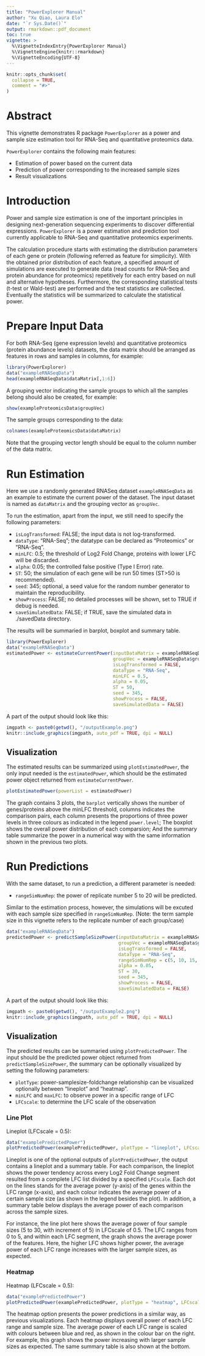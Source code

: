---
title: "PowerExplorer Manual"
author: "Xu Qiao, Laura Elo"
date: "`r Sys.Date()`"
output: rmarkdown::pdf_document
toc: true
vignette: >
  %\VignetteIndexEntry{PowerExplorer Manual}
  %\VignetteEngine{knitr::rmarkdown}
  %\VignetteEncoding{UTF-8}
---

```{r setup, include = FALSE}
knitr::opts_chunk$set(
  collapse = TRUE,
  comment = "#>"
)
```

\newpage

# Abstract
This vignette demonstrates R package `PowerExplorer` as a power and sample size estimation tool for RNA-Seq and quantitative proteomics data. 

`PowerExplorer` contains the following main features:

- Estimation of power based on the current data
- Prediction of power corresponding to the increased sample sizes
- Result visualizations

# Introduction
Power and sample size estimation is one of the important principles in designing next-generation sequencing experiments to discover differential expressions. `PowerExplorer` is a power estimation and prediction tool currently applicable to RNA-Seq and quantitative proteomics experiments. 

The calculation procedure starts with estimating the distribution parameters of each gene or protein (following referred as feature for simplicity). With the obtained prior distribution of each feature, a specified amount of simulations are executed to generate data (read counts for RNA-Seq and protein abundance for proteomics) repetitively for each entry based on null and alternative hypotheses. Furthermore, the corresponding statistical tests (t-test or Wald-test) are performed and the test statistics are collected. Eventually the statistics will be summarized to calculate the statistical power.

\newpage

# Prepare Input Data

For both RNA-Seq (gene expression levels) and quantitative proteomics (protein abundance levels) datasets, the data matrix should be arranged as features in rows and samples in columns, for example:
```{r showDataExample, message=FALSE, warning=FALSE}
library(PowerExplorer)
data("exampleRNASeqData")
head(exampleRNASeqData$dataMatrix[,1:6])
```

A grouping vector indicating the sample groups to which all the samples belong should also be created, for example:
```{r}
show(exampleProteomicsData$groupVec)
```
The sample groups corresponding to the data:
```{r}
colnames(exampleProteomicsData$dataMatrix)
```

Note that the grouping vector length should be equal to the column number of the data matrix.

\newpage

# Run Estimation

Here we use a randomly generated RNASeq dataset `exampleRNASeqData` as an example to estimate the current power of the dataset. The input dataset is named as `dataMatrix` and the grouping vector as `groupVec`.

To run the estimation, apart from the input, we still need to specify the following parameters:

- `isLogTransformed`: FALSE; the input data is not log-transformed.
- `dataType`: "RNA-Seq"; the datatype can be declared as "Proteomics" or "RNA-Seq".
- `minLFC`: 0.5; the threshold of Log2 Fold Change, proteins with lower LFC will be discarded.
- `alpha`: 0.05; the controlled false positive (Type I Error) rate.
- `ST`: 50; the simulation of each gene will be run 50 times (ST>50 is recommended).
- `seed`: 345; optional, a seed value for the random number generator to maintain the reproducibility.
- `showProcess`: FALSE; no detailed processes will be shown, set to TRUE if debug is needed.
- `saveSimulatedData`: FALSE; if TRUE, save the simulated data in ./savedData directory.

The results will be summaried in barplot, boxplot and summary table.

```{r estimation run, fig.keep='none', message=FALSE, warning=FALSE, results='hide'}
library(PowerExplorer)
data("exampleRNASeqData")
estimatedPower <- estimateCurrentPower(inputDataMatrix = exampleRNASeqData$dataMatrix, 
                                       groupVec = exampleRNASeqData$groupVec, 
                                       isLogTransformed = FALSE, 
                                       dataType = "RNA-Seq", 
                                       minLFC = 0.5, 
                                       alpha = 0.05, 
                                       ST = 50, 
                                       seed = 345, 
                                       showProcess = FALSE, 
                                       saveSimulatedData = FALSE)
```

A part of the output should look like this:
```{r echo=FALSE, out.width = "90%"}
imgpath <- paste0(getwd(), "/outputExample.png")
knitr::include_graphics(imgpath, auto_pdf = TRUE, dpi = NULL)
```

\newpage

## Visualization
The estimated results can be summarized using `plotEstimatedPower`, the only input needed is the `estimatedPower`, which should be the estimated power object returned from  `estimateCurrentPower`.

```{r plot estimated power, echo = FALSE}
plotEstimatedPower(powerList = estimatedPower)
```

The graph contains 3 plots, the `barplot` vertically shows the number of genes/proteins above the minLFC threshold, columns indicates the comparison pairs, each column presents the proportions of three power levels in three colours as indicated in the legend `power.level`; The boxplot shows the overall power distribution of each comparsion; And the summary table summarize the power in a numerical way with the same information shown in the previous two plots.

\newpage

# Run Predictions
With the same dataset, to run a prediction, a different parameter is needed:

- `rangeSimNumRep`: the power of replicate number 5 to 20 will be predicted.

Similar to the estimation process, however, the simulations will be excuted with each sample size specified in `rangeSimNumRep`. (Note: the term sample size in this vignette refers to the replicate number of each group/case)

```{r prediction run, eval=FALSE, include=FALSE, echo=TRUE}
data("exampleRNASeqData")
predictedPower <- predictSampleSizePower(inputDataMatrix = exampleRNASeqData$dataMatrix,
                                         groupVec = exampleRNASeqData$groupVec,
                                         isLogTransformed = FALSE,
                                         dataType = "RNA-Seq",
                                         rangeSimNumRep = c(5, 10, 15, 20),
                                         alpha = 0.05,
                                         ST = 30,
                                         seed = 345,
                                         showProcess = FALSE,
                                         saveSimulatedData = FALSE)
```

A part of the output should look like this:
```{r echo=FALSE, out.width = "90%"}
imgpath <- paste0(getwd(), "/outputExample2.png")
knitr::include_graphics(imgpath, auto_pdf = TRUE, dpi = NULL)
```

\newpage

## Visualization

The predicted results can be summaried using `plotPredictedPower`. The input should be the predicted power object returned from `predictSampleSizePower`, the summary can be optionally visualized by setting the following parameters:

- `plotType`: power-samplesize-foldchange relationship can be visualized optionally between "lineplot" and "heatmap".
- `minLFC` and `maxLFC`: to observe power in a specific range of LFC
- `LFCscale`: to determine the LFC scale of the observation

### Line Plot

Lineplot (LFCscale = 0.5):
```{r LinePlot}
data("examplePredictedPower")
plotPredictedPower(examplePredictedPower, plotType = "lineplot", LFCscale = 0.5)
```

Lineplot is one of the optional outputs of `plotPredictedPower`, the output contains a lineplot and a summary table. For each comparison, the lineplot shows the power tendency across every Log2 Fold Change segment resulted from a complete LFC list divided by a specified `LFCscale`. Each dot on the lines stands for the average power (y-axis) of the genes within the LFC range (x-axis), and each colour indicates the average power of a certain sample size (as shown in the legend besides the plot). In addition, a summary table below displays the average power of each comparison across the sample sizes. 

For instance, the line plot here shows the average power of four sample sizes (5 to 30, with increment of 5) in LFCscale of 0.5. The LFC ranges from 0 to 5, and within each LFC segment, the graph shows the average power of the features. Here, the higher LFC shows higher power, the average power of each LFC range increases with the larger sample sizes, as expected. 

### Heatmap

Heatmap (LFCscale = 0.5):
```{r Heatmap}
data("examplePredictedPower")
plotPredictedPower(examplePredictedPower, plotType = "heatmap", LFCscale = 0.5)
```

The heatmap option presents the power predictions in a similar way, as previous visualizations. Each heatmap displays overall power of each LFC range and sample size. The average power of each LFC range is scaled with colours between blue and red, as shown in the colour bar on the right. For example, this graph shows the power increasing with larger sample sizes as expected. The same summary table is also shown at the bottom.

